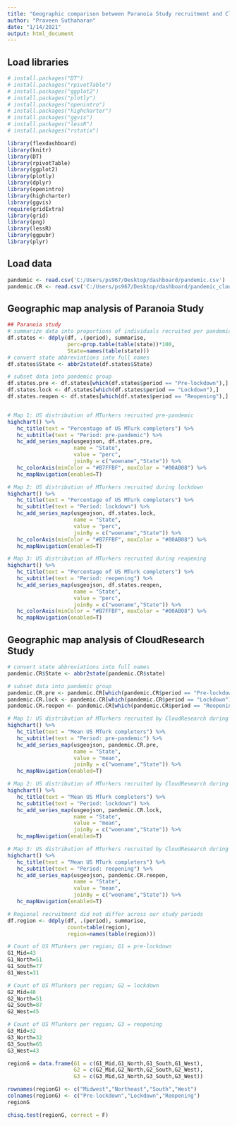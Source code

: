 ---
title: "Geographic comparison between Paranoia Study recruitment and CloudResearch recruitment"
author: "Praveen Suthaharan"
date: "1/14/2021"
output: html_document
---

## Load libraries

```{r setup, include=FALSE}
# install.packages("DT")
# install.packages("rpivotTable")
# install.packages("ggplot2")
# install.packages("plotly")
# install.packages("openintro")
# install.packages("highcharter")
# install.packages("ggvis")
# install.packages("lessR")
# install.packages("rstatix")

library(flexdashboard)
library(knitr)
library(DT)
library(rpivotTable)
library(ggplot2)
library(plotly)
library(dplyr)
library(openintro)
library(highcharter)
library(ggvis)
require(gridExtra)
library(grid)
library(png)
library(lessR)
library(ggpubr)
library(plyr)
```

## Load data


```{r}
pandemic <- read.csv('C:/Users/ps967/Desktop/dashboard/pandemic.csv')
pandemic.CR <- read.csv('C:/Users/ps967/Desktop/dashboard/pandemic_cloudresearch.csv')
```

## Geographic map analysis of Paranoia Study


```{r}
## Paranoia study
# summarize data into proportions of individuals recruited per pandemic period per state
df.states <- ddply(df, .(period), summarise,
                   perc=prop.table(table(state))*100,
                   State=names(table(state)))
# convert state abbreviations into full names
df.states$State <- abbr2state(df.states$State)

# subset data into pandemic group
df.states.pre <- df.states[which(df.states$period == "Pre-lockdown"),]
df.states.lock <- df.states[which(df.states$period == "Lockdown"),]
df.states.reopen <- df.states[which(df.states$period == "Reopening"),]


# Map 1: US distribution of MTurkers recruited pre-pandemic
highchart() %>%
   hc_title(text = "Percentage of US MTurk completers") %>%
   hc_subtitle(text = "Period: pre-pandemic") %>%
   hc_add_series_map(usgeojson, df.states.pre,
                     name = "State",
                     value = "perc",
                     joinBy = c("woename","State")) %>%
   hc_colorAxis(minColor = "#B7FFBF", maxColor = "#00AB08") %>%
   hc_mapNavigation(enabled=T)

# Map 2: US distribution of MTurkers recruited during lockdown
highchart() %>%
   hc_title(text = "Percentage of US MTurk completers") %>%
   hc_subtitle(text = "Period: lockdown") %>%
   hc_add_series_map(usgeojson, df.states.lock,
                     name = "State",
                     value = "perc",
                     joinBy = c("woename","State")) %>%
   hc_colorAxis(minColor = "#B7FFBF", maxColor = "#00AB08") %>%
   hc_mapNavigation(enabled=T)

# Map 3: US distribution of MTurkers recruited during reopening
highchart() %>%
   hc_title(text = "Percentage of US MTurk completers") %>%
   hc_subtitle(text = "Period: reopening") %>%
   hc_add_series_map(usgeojson, df.states.reopen,
                     name = "State",
                     value = "perc",
                     joinBy = c("woename","State")) %>%
   hc_colorAxis(minColor = "#B7FFBF", maxColor = "#00AB08") %>%
   hc_mapNavigation(enabled=T)

```

## Geographic map analysis of CloudResearch Study

```{r}
# convert state abbreviations into full names
pandemic.CR$State <- abbr2state(pandemic.CR$state)

# subset data into pandemic group
pandemic.CR.pre <- pandemic.CR[which(pandemic.CR$period == "Pre-lockdown"),]
pandemic.CR.lock <- pandemic.CR[which(pandemic.CR$period == "Lockdown"),]
pandemic.CR.reopen <- pandemic.CR[which(pandemic.CR$period == "Reopening"),]

# Map 1: US distribution of MTurkers recruited by CloudResearch during the pre-pandemic period
highchart() %>%
   hc_title(text = "Mean US MTurk completers") %>%
   hc_subtitle(text = "Period: pre-pandemic") %>%
   hc_add_series_map(usgeojson, pandemic.CR.pre,
                     name = "State",
                     value = "mean",
                     joinBy = c("woename","State")) %>%
   hc_mapNavigation(enabled=T)

# Map 2: US distribution of MTurkers recruited by CloudResearch during the lockdown period
highchart() %>%
   hc_title(text = "Mean US MTurk completers") %>%
   hc_subtitle(text = "Period: lockdown") %>%
   hc_add_series_map(usgeojson, pandemic.CR.lock,
                     name = "State",
                     value = "mean",
                     joinBy = c("woename","State")) %>%
   hc_mapNavigation(enabled=T)

# Map 3: US distribution of MTurkers recruited by CloudResearch during the reopening period
highchart() %>%
   hc_title(text = "Mean US MTurk completers") %>%
   hc_subtitle(text = "Period: reopening") %>%
   hc_add_series_map(usgeojson, pandemic.CR.reopen,
                     name = "State",
                     value = "mean",
                     joinBy = c("woename","State")) %>%
   hc_mapNavigation(enabled=T)

```



```{r}
# Regional recruitment did not differ across our study periods
df.region <- ddply(df, .(period), summarise,
                   count=table(region),
                   region=names(table(region)))

# Count of US MTurkers per region; G1 = pre-lockdown
G1_Mid=43
G1_North=51
G1_South=77
G1_West=31

# Count of US MTurkers per region; G2 = lockdown
G2_Mid=48
G2_North=51
G2_South=87
G2_West=45

# Count of US MTurkers per region; G3 = reopening
G3_Mid=32
G3_North=32
G3_South=65
G3_West=43

regionG = data.frame(G1 = c(G1_Mid,G1_North,G1_South,G1_West),
                     G2 = c(G2_Mid,G2_North,G2_South,G2_West),
                     G3 = c(G3_Mid,G3_North,G3_South,G3_West))

rownames(regionG) <- c("Midwest","Northeast","South","West")
colnames(regionG) <- c("Pre-lockdown","Lockdown","Reopening")
regionG

chisq.test(regionG, correct = F)
```

